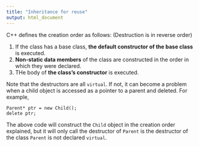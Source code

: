 ```yaml
---
title: "Inheritance for reuse"
output: html_document
---
```


C++ defines the creation order as follows: (Destruction is in reverse order)

1. If the class has a base class, **the default constructor of the base class** is executed.
2. **Non-static data members** of the class are constructed in the order in which they were declared. 
3. THe body of **the class's constructor** is executed.

Note that the destructors are all `virtual`. If not, it can become a problem when a child object is accessed as a pointer to a parent and deleted. For example,
```
Parent* ptr = new Child();
delete ptr;
```
The above code will construct the `Child` object in the creation order explained, but it will only call the destructor of `Parent` is the destructor of the class `Parent` is not declared `virtual`.